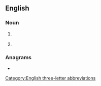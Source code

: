 {{also|ádh|-adh}}
==English==

===Noun===
{{en-noun|~}}

# {{lb|en|hormone}} {{initialism of|en|antidiuretic hormone}}
# {{initialism of|en|[[alcohol]] [[dehydrogenase]]}}

===Anagrams===
* {{anagrams|en|a=adh|AHD|DHA|HDA|dah|had}}

[[Category:English three-letter abbreviations]]